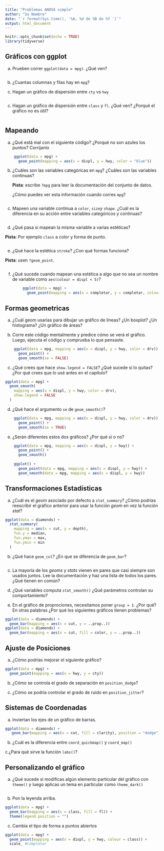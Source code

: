 ```yaml
---
title: "Problemas ANOVA simple"
author: "Su Nombre"
date: "`r format(Sys.time(), '%A, %d de %B de %Y ')`"
output: html_document
---
```


```r
knitr::opts_chunk$set(echo = TRUE)
library(tidyverse)
```

## Gráficos con ggplot

a. Prueben correr `ggplot(data = mpg)`. ¿Qué ven?  

```r

```

b. ¿Cuantas columnas y filas hay en `mpg`?

c. Hagan un gráfico de dispersión entre `cty` vs `hwy`  

```r

```

c. Hagan un gráfico de dispersión entre `class` y `fl`. ¿Qué ven? ¿Porqué el
gráfico no es útil?

```r

```

## Mapeando 



a.  ¿Qué está mal con el siguiente código? ¿Porqué no son azules los puntos?
    Corrijanlo

```r
    ggplot(data = mpg) + 
      geom_point(mapping = aes(x = displ, y = hwy, color = "blue"))
```
    
b.  ¿Cuáles son las variables categóricas en `mpg`? ¿Cuáles son las variables
    continuas?
    
    **Pista**: escribe `?mpg` para leer la documentación del conjunto de datos.
    
    ¿Cómo puedes ver esta información cuando corres `mpg`?
    
```r
    
```
    
    
    
c.  Mapeen una variable continua a `color`, `size`y `shape`.
    ¿Cuál es la diferencia en su acción entre variables categóricos y continuas?
    
```r
    
```
    
    
d.  ¿Qué pasa si mapean la misma variable a varias estéticas?

  **Pista**: Por ejemplo `class` a color y forma de punto.

```r

```
    
    
    
    

e.  ¿Qué hace la estética `stroke`? ¿Con qué formas funciona?

    
  **Pista**:  usen `?geom_point`.
  
```r
    
```
    
    
f.  ¿Qué sucede cuando mapean una estética a algo que no sea un nombre de 
    variable como `aes(colour = displ < 5)`?  
    

```r
        ggplot(data = mpg) +
          geom_point(mapping = aes(x = completar, y = completar, colour = completar))
```


## Formas geometricas

a.  ¿Cuál geom usarias para dibujar un gráfico de líneas? ¿Un boxplot? ¿Un histograma?
    ¿Un gráfico de áreas?
    

b.  Corre este código mentalmente y predice cómo se verá el gráfico.
    Luego, ejecuta el código y comprueba lo que pensaste.
    
```r
    ggplot(data = mpg, mapping = aes(x = displ, y = hwy, color = drv)) + 
      geom_point() + 
      geom_smooth(se = FALSE)
```

c.  ¿Qué crees que hace `show.legend = FALSE`? ¿Qué sucede si lo quitas?
    ¿Por qué crees que lo usé antes en el capítulo?
    
```r
ggplot(data = mpg) +
  geom_smooth(
    mapping = aes(x = displ, y = hwy, color = drv),
    show.legend = FALSE
  )
```


d.  ¿Qué hace el argumento `se` de `geom_smooth()`?

```r
    ggplot(data = mpg, mapping = aes(x = displ, y = hwy, color = drv)) + 
      geom_point() + 
      geom_smooth(se = TRUE)
```

e.  ¿Serán diferentes estos dos gráficos? ¿Por qué sí o no?

```r
    ggplot(data = mpg, mapping = aes(x = displ, y = hwy)) + 
      geom_point() + 
      geom_smooth()
    
    ggplot() + 
      geom_point(data = mpg, mapping = aes(x = displ, y = hwy)) + 
      geom_smooth(data = mpg, mapping = aes(x = displ, y = hwy))
```


## Transformaciones Estadísticas

a. ¿Cuál es el *geom* asociado por defecto a `stat_summary`? ¿Cómo podrías 
reescribir el gráfico anterior para usar la función *geom* en vez la función *stat*?

```r
ggplot(data = diamonds) +
  stat_summary(
    mapping = aes(x = cut, y = depth),
    fun.y = median,
    fun.ymax = max,
    fun.ymin = min
  )
```
b. ¿Qué hace `geom_col`? ¿En que se diferencia de `geom_bar`?

```r

```


c. La mayoría de los *geoms* y *stats* vienen en pares que casi siempre son 
usados juntos. Lee la documentación y haz una lista de todos los pares. 
¿Qué tienen en común? 

d. ¿Qué variables computa `stat_smooth()` ¿Qué parámetros controlan su 
comportamiento?

e. En el gráfico de proprociones, necesitamos poner `group = 1`. ¿Por qué? En 
otras palabras ¿Por qué los siguientes gráficos tienen problemas?

```r
ggplot(data = diamonds) + 
  geom_bar(mapping = aes(x = cut, y = ..prop..))
ggplot(data = diamonds) + 
  geom_bar(mapping = aes(x = cut, fill = color, y = ..prop..))
```


## Ajuste de Posiciones

a. ¿Cómo podrías mejorar el siguiente gráfico?

```r
ggplot(data = mpg) +
  geom_point(mapping = aes(x = hwy, y = cty))
```

b. ¿Cómo se controla el grado de separación en `position_dodge`?

c. ¿Cómo se podría controlar el grado de ruido en `position_jitter`?


## Sistemas de Coordenadas

a. Inviertan los ejes de un gráfico de barras.

```r
ggplot(data = diamonds) + 
   geom_bar(mapping = aes(x = cut, fill = clarity), position = "dodge")
```

b. ¿Cuál es la diferencia entre `coord_quickmap()` y `coord_map()`

c.¿Para qué sirve la función `labs()`?


## Personalizando el gráfico

a. ¿Qué sucede si modificas algún elemento particular del gráfico con `theme()`
    y luego aplicas un tema en particular como `theme_dark()`
    
```r

```
    
b. Pon la leyenda arriba.

```r
ggplot(data = mpg) +
  geom_bar(mapping = aes(x = class, fill = fl)) +
  theme(legend.position = "")
```

c. Cambia el tipo de forma a puntos abiertos

```r
ggplot(data = mpg) +
  geom_point(mapping = aes(x = displ, y = hwy, colour = class)) +
  scale_ #completar
```


